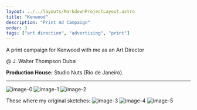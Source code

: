 ```yaml
---
layout: ../../layouts/MarkdownProjectLayout.astro
title: "Kenwood"
description: "Print Ad Campaign"
order: 3
tags: ["art direction", "advertising", "print"]
---
```


A print campaign for Kenwood with me as an Art Director

@ J. Walter Thompson Dubai

**Production House:**
Studio Nuts (Rio de Janeiro).

---

![image-0](/assets/projects/Kenwood/Kenwood-0.jpg)
![image-1](/assets/projects/Kenwood/Kenwood-1.jpg)
![image-2](/assets/projects/Kenwood/Kenwood-2.jpg)

These where my original sketches:
![image-3](/assets/projects/Kenwood/Kenwood-3.jpg)
![image-4](/assets/projects/Kenwood/Kenwood-4.jpg)
![image-5](/assets/projects/Kenwood/Kenwood-5.jpg)
